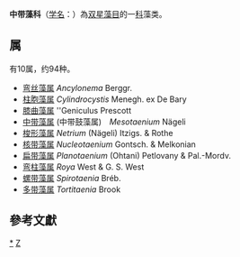 {{Automatic taxobox
| taxon = Mesotaeniaceae
| authority = Nägeli (1849)
}}
'''中带藻科'''（[[学名|学名]]：{{lang|la|''Mesotaeniaceae''}}）為[[双星藻目|双星藻目]]的一[[科|科]]藻类。

==属==
有10属，约94种。
* [[弯丝藻属|弯丝藻属]] ''Ancylonema'' Berggr.
* [[柱胞藻属|柱胞藻属]] ''Cylindrocystis'' Menegh. ex De Bary
* [[膝曲藻属|膝曲藻属]] ''Geniculus Prescott
* [[中带藻属|中带藻属]] (中带鼓藻属)　''Mesotaenium'' Nägeli
* [[梭形藻属|梭形藻属]] ''Netrium'' (Nägeli) Itzigs. & Rothe
* [[核带藻属|核带藻属]] ''Nucleotaenium'' Gontsch. & Melkonian
* [[扁带藻属|扁带藻属]] ''Planotaenium'' (Ohtani) Petlovany & Pal.-Mordv.
* [[弯柱藻属|弯柱藻属]] ''Roya'' West & G. S. West
* [[螺带藻属|螺带藻属]] ''Spirotaenia'' Bréb.
* [[多带藻属|多带藻属]] ''Tortitaenia'' Brook

==參考文獻==
{{reflist}}

{{taxonbar}}

[[Category:_中带藻科|*]]
[[Category:1849年描述的分类群|Z]]
